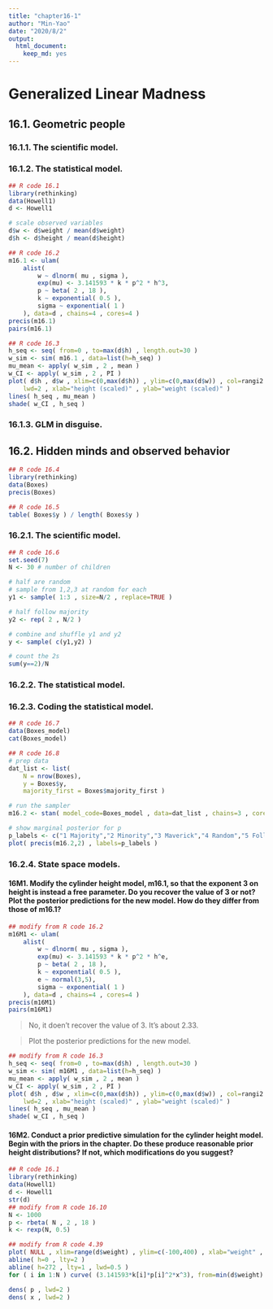 ```yaml
---
title: "chapter16-1"
author: "Min-Yao"
date: "2020/8/2"
output: 
  html_document: 
    keep_md: yes
---
```


# Generalized Linear Madness

## 16.1. Geometric people
### 16.1.1. The scientific model.
### 16.1.2. The statistical model.

```r
## R code 16.1
library(rethinking)
data(Howell1)
d <- Howell1

# scale observed variables
d$w <- d$weight / mean(d$weight)
d$h <- d$height / mean(d$height)

## R code 16.2
m16.1 <- ulam(
    alist(
        w ~ dlnorm( mu , sigma ),
        exp(mu) <- 3.141593 * k * p^2 * h^3,
        p ~ beta( 2 , 18 ),
        k ~ exponential( 0.5 ),
        sigma ~ exponential( 1 )
    ), data=d , chains=4 , cores=4 )
precis(m16.1)
pairs(m16.1)
```

```r
## R code 16.3
h_seq <- seq( from=0 , to=max(d$h) , length.out=30 )
w_sim <- sim( m16.1 , data=list(h=h_seq) )
mu_mean <- apply( w_sim , 2 , mean )
w_CI <- apply( w_sim , 2 , PI )
plot( d$h , d$w , xlim=c(0,max(d$h)) , ylim=c(0,max(d$w)) , col=rangi2 ,
    lwd=2 , xlab="height (scaled)" , ylab="weight (scaled)" )
lines( h_seq , mu_mean )
shade( w_CI , h_seq )
```

### 16.1.3. GLM in disguise.
## 16.2. Hidden minds and observed behavior

```r
## R code 16.4
library(rethinking)
data(Boxes)
precis(Boxes)

## R code 16.5
table( Boxes$y ) / length( Boxes$y )
```

### 16.2.1. The scientific model.

```r
## R code 16.6
set.seed(7)
N <- 30 # number of children

# half are random
# sample from 1,2,3 at random for each
y1 <- sample( 1:3 , size=N/2 , replace=TRUE )

# half follow majority
y2 <- rep( 2 , N/2 )

# combine and shuffle y1 and y2
y <- sample( c(y1,y2) )

# count the 2s
sum(y==2)/N
```

### 16.2.2. The statistical model.
### 16.2.3. Coding the statistical model.

```r
## R code 16.7
data(Boxes_model)
cat(Boxes_model)

## R code 16.8
# prep data
dat_list <- list(
    N = nrow(Boxes),
    y = Boxes$y,
    majority_first = Boxes$majority_first )

# run the sampler
m16.2 <- stan( model_code=Boxes_model , data=dat_list , chains=3 , cores=3 )

# show marginal posterior for p
p_labels <- c("1 Majority","2 Minority","3 Maverick","4 Random","5 Follow First")
plot( precis(m16.2,2) , labels=p_labels )
```

### 16.2.4. State space models.

#### 16M1. Modify the cylinder height model, m16.1, so that the exponent 3 on height is instead a free parameter. Do you recover the value of 3 or not? Plot the posterior predictions for the new model. How do they differ from those of m16.1?

```r
## modify from R code 16.2
m16M1 <- ulam(
    alist(
        w ~ dlnorm( mu , sigma ),
        exp(mu) <- 3.141593 * k * p^2 * h^e,
        p ~ beta( 2 , 18 ),
        k ~ exponential( 0.5 ),
        e ~ normal(3,5),
        sigma ~ exponential( 1 )
    ), data=d , chains=4 , cores=4 )
precis(m16M1)
pairs(m16M1)
```

> No, it doen't recover the value of 3. It's about 2.33.

> Plot the posterior predictions for the new model.

```r
## modify from R code 16.3
h_seq <- seq( from=0 , to=max(d$h) , length.out=30 )
w_sim <- sim( m16M1 , data=list(h=h_seq) )
mu_mean <- apply( w_sim , 2 , mean )
w_CI <- apply( w_sim , 2 , PI )
plot( d$h , d$w , xlim=c(0,max(d$h)) , ylim=c(0,max(d$w)) , col=rangi2 ,
    lwd=2 , xlab="height (scaled)" , ylab="weight (scaled)" )
lines( h_seq , mu_mean )
shade( w_CI , h_seq )
```


#### 16M2. Conduct a prior predictive simulation for the cylinder height model. Begin with the priors in the chapter. Do these produce reasonable prior height distributions? If not, which modifications do you suggest?

```r
## R code 16.1
library(rethinking)
data(Howell1)
d <- Howell1
str(d)
## modify from R code 16.10
N <- 1000
p <- rbeta( N , 2 , 18 )
k <- rexp(N, 0.5)
```

```r
## modify from R code 4.39
plot( NULL , xlim=range(d$weight) , ylim=c(-100,400) , xlab="weight" , ylab="height" )
abline( h=0 , lty=2 )
abline( h=272 , lty=1 , lwd=0.5 )
for ( i in 1:N ) curve( (3.141593*k[i]*p[i]^2*x^3), from=min(d$weight) , to=max(d$weight) , add=TRUE , col=col.alpha("black",0.2) )

dens( p , lwd=2 )
dens( x , lwd=2 )
```
